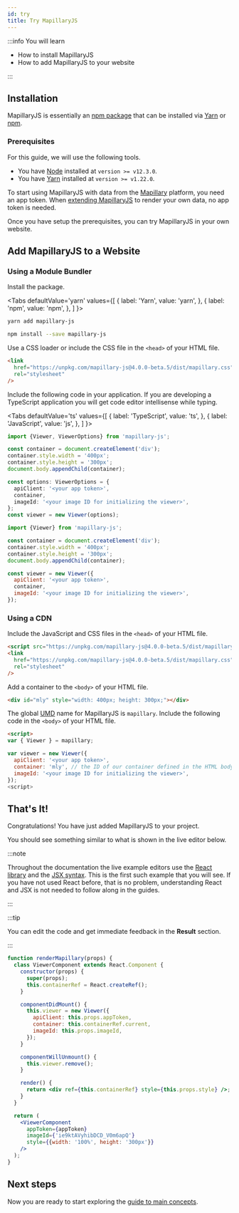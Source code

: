 ```yaml
---
id: try
title: Try MapillaryJS
---
```



:::info You will learn

- How to install MapillaryJS
- How to add MapillaryJS to your website

:::

## Installation

MapillaryJS is essentially an [npm package](https://www.npmjs.com/package/mapillary-js) that can be installed via [Yarn](https://classic.yarnpkg.com) or [npm](https://docs.npmjs.com/about-npm).

### Prerequisites

For this guide, we will use the following tools.

- You have [Node](https://nodejs.org) installed at `version >= v12.3.0`.
- You have [Yarn](https://classic.yarnpkg.com) installed at `version >= v1.22.0`.

To start using MapillaryJS with data from the [Mapillary](https://www.mapillary.com) platform, you need an app token. When [extending MapillaryJS](/docs/extend) to render your own data, no app token is needed.

Once you have setup the prerequisites, you can try MapillaryJS in your own website.

## Add MapillaryJS to a Website

### Using a Module Bundler

Install the package.

<Tabs
  defaultValue='yarn'
  values={[
    { label: 'Yarn', value: 'yarn', },
    { label: 'npm', value: 'npm', },
  ]
}>
<TabItem value='yarn'>

```zsh
yarn add mapillary-js
```

</TabItem>
<TabItem value='npm'>

```zsh
npm install --save mapillary-js
```

</TabItem>
</Tabs>

Use a CSS loader or include the CSS file in the `<head>` of your HTML file.

```html
<link
  href="https://unpkg.com/mapillary-js@4.0.0-beta.5/dist/mapillary.css"
  rel="stylesheet"
/>
```

Include the following code in your application. If you are developing a TypeScript application you will get code editor intellisense while typing.

<Tabs
  defaultValue='ts'
  values={[
    { label: 'TypeScript', value: 'ts', },
    { label: 'JavaScript', value: 'js', },
  ]
}>
<TabItem value='ts'>

```ts
import {Viewer, ViewerOptions} from 'mapillary-js';

const container = document.createElement('div');
container.style.width = '400px';
container.style.height = '300px';
document.body.appendChild(container);

const options: ViewerOptions = {
  apiClient: '<your app token>',
  container,
  imageId: '<your image ID for initializing the viewer>',
};
const viewer = new Viewer(options);
```

</TabItem>
<TabItem value='js'>

```js
import {Viewer} from 'mapillary-js';

const container = document.createElement('div');
container.style.width = '400px';
container.style.height = '300px';
document.body.appendChild(container);

const viewer = new Viewer({
  apiClient: '<your app token>',
  container,
  imageId: '<your image ID for initializing the viewer>',
});
```

</TabItem>
</Tabs>

### Using a CDN

Include the JavaScript and CSS files in the `<head>` of your HTML file.

```html
<script src="https://unpkg.com/mapillary-js@4.0.0-beta.5/dist/mapillary.js"></script>
<link
  href="https://unpkg.com/mapillary-js@4.0.0-beta.5/dist/mapillary.css"
  rel="stylesheet"
/>
```

Add a container to the `<body>` of your HTML file.

```html
<div id="mly" style="width: 400px; height: 300px;"></div>
```

The global [UMD](https://github.com/umdjs/umd) name for MapillaryJS is `mapillary`. Include the following code in the `<body>` of your HTML file.

```html
<script>
var { Viewer } = mapillary;

var viewer = new Viewer({
  apiClient: '<your app token>',
  container: 'mly', // the ID of our container defined in the HTML body
  imageId: '<your image ID for initializing the viewer>',
});
<script>
```

## That's It!

Congratulations! You have just added MapillaryJS to your project.

You should see something similar to what is shown in the live editor below.

:::note

Throughout the documentation the live example editors use the [React library](https://reactjs.org/) and the [JSX syntax](https://reactjs.org/docs/introducing-jsx.html). This is the first such example that you will see. If you have not used React before, that is no problem, understanding React and JSX is not needed to follow along in the guides.

:::

:::tip

You can edit the code and get immediate feedback in the **Result** section.

:::

```jsx live
function renderMapillary(props) {
  class ViewerComponent extends React.Component {
    constructor(props) {
      super(props);
      this.containerRef = React.createRef();
    }

    componentDidMount() {
      this.viewer = new Viewer({
        apiClient: this.props.appToken,
        container: this.containerRef.current,
        imageId: this.props.imageId,
      });
    }

    componentWillUnmount() {
      this.viewer.remove();
    }

    render() {
      return <div ref={this.containerRef} style={this.props.style} />;
    }
  }

  return (
    <ViewerComponent
      appToken={appToken}
      imageId={'ie9ktAVyhibDCD_V0m6apQ'}
      style={{width: '100%', height: '300px'}}
    />
  );
}
```

## Next steps

Now you are ready to start exploring the [guide to main concepts](/docs/guides).
